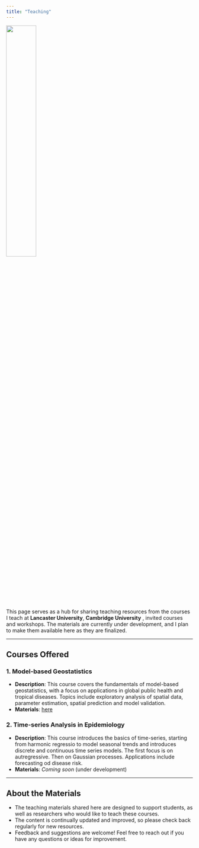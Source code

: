 ```yaml
---
title: "Teaching"
---
```


![](../talks/figures/teaching.jpg){width="40%"}

This page serves as a hub for sharing teaching resources from the courses I teach at **Lancaster University**, **Cambridge University** , invited courses and workshops. The materials are currently under development, and I plan to make them available here as they are finalized.

------------------------------------------------------------------------

## Courses Offered

### 1. Model-based Geostatistics

-   **Description**: This course covers the fundamentals of model-based geostatistics, with a focus on applications in global public health and tropical diseases. Topics include exploratory analysis of spatial data, parameter estimation, spatial prediction and model validation.
-   **Materials**: [here](mbg.qmd)

### 2. Time-series Analysis in Epidemiology

-   **Description**: This course introduces the basics of time-series, starting from harmonic regressio to model seasonal trends and introduces discrete and continuous time series models. The first focus is on autregressive. Then on Gaussian processes. Applications include forecasting od disease risk.
-   **Materials**: *Coming soon* (under development)

------------------------------------------------------------------------

## About the Materials

-   The teaching materials shared here are designed to support students, as well as researchers who would like to teach these courses.
-   The content is continually updated and improved, so please check back regularly for new resources.
-   Feedback and suggestions are welcome! Feel free to reach out if you have any questions or ideas for improvement.
